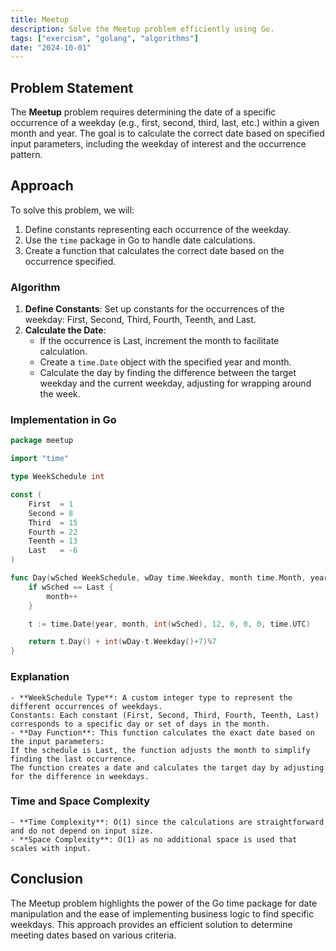 ```yaml
---
title: Meetup
description: Solve the Meetup problem efficiently using Go.
tags: ["exercism", "golang", "algorithms"]
date: "2024-10-01"
---
```


## Problem Statement

The **Meetup** problem requires determining the date of a specific occurrence of a weekday (e.g., first, second, third, last, etc.) within a given month and year. The goal is to calculate the correct date based on specified input parameters, including the weekday of interest and the occurrence pattern.

## Approach

To solve this problem, we will:
1. Define constants representing each occurrence of the weekday.
2. Use the `time` package in Go to handle date calculations.
3. Create a function that calculates the correct date based on the occurrence specified.

### Algorithm

1. **Define Constants**: Set up constants for the occurrences of the weekday: First, Second, Third, Fourth, Teenth, and Last.
2. **Calculate the Date**:
   - If the occurrence is Last, increment the month to facilitate calculation.
   - Create a `time.Date` object with the specified year and month.
   - Calculate the day by finding the difference between the target weekday and the current weekday, adjusting for wrapping around the week.

### Implementation in Go

```go
package meetup

import "time"

type WeekSchedule int

const (
	First  = 1
	Second = 8
	Third  = 15
	Fourth = 22
	Teenth = 13
	Last   = -6
)

func Day(wSched WeekSchedule, wDay time.Weekday, month time.Month, year int) int {
	if wSched == Last {
		month++
	}

	t := time.Date(year, month, int(wSched), 12, 0, 0, 0, time.UTC)

	return t.Day() + int(wDay-t.Weekday()+7)%7
}
```

### Explanation
    - **WeekSchedule Type**: A custom integer type to represent the different occurrences of weekdays.
    Constants: Each constant (First, Second, Third, Fourth, Teenth, Last) corresponds to a specific day or set of days in the month.
    - **Day Function**: This function calculates the exact date based on the input parameters:
    If the schedule is Last, the function adjusts the month to simplify finding the last occurrence.
    The function creates a date and calculates the target day by adjusting for the difference in weekdays.

### Time and Space Complexity
    - **Time Complexity**: O(1) since the calculations are straightforward and do not depend on input size.
    - **Space Complexity**: O(1) as no additional space is used that scales with input.

## Conclusion
The Meetup problem highlights the power of the Go time package for date manipulation and the ease of implementing business logic to find specific weekdays. This approach provides an efficient solution to determine meeting dates based on various criteria.